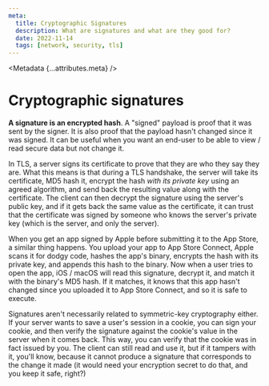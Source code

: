 ```yaml
---
meta:
  title: Cryptographic Signatures
  description: What are signatures and what are they good for?
  date: 2022-11-14
  tags: [network, security, tls]
---
```



<Metadata {...attributes.meta} />

# Cryptographic signatures

**A signature is an encrypted hash**. A "signed" payload is proof that it was sent
by the signer. It is also proof that the payload hasn't changed since it was signed.
It can be useful when you want an end-user to be able to view / read secure data
but not change it.

In TLS, a server signs its certificate to prove that they are who they say they
are. What this means is that during a TLS handshake, the server will take its
certificate, MD5 hash it, encrypt the hash _with its private key_ using an agreed
algorithm, and send back the resulting value along with the certificate. The client
can then decrypt the signature using the server's public key, and if it gets back
the same value as the certificate, it can trust that the certificate was signed
by someone who knows the server's private key (which is the server, and only the
server).

When you get an app signed by Apple before submitting it to the App Store, a similar
thing happens. You upload your app to App Store Connect, Apple scans it for dodgy
code, hashes the app's binary, encrypts the hash with its private key, and appends
this hash to the binary. Now when a user tries to open the app, iOS / macOS will read
this signature, decrypt it, and match it with the binary's MD5 hash. If it matches,
it knows that this app hasn't changed since you uploaded it to App Store Connect,
and so it is safe to execute.

Signatures aren't necessarily related to symmetric-key cryptography either. If your
server wants to save a user's session in a cookie, you can sign your cookie, and then
verify the signature against the cookie's value in the server when it comes back.
This way, you can verify that the cookie was in fact issued by you. The client can
still read and use it, but if it tampers with it, you'll know, because it cannot
produce a signature that corresponds to the change it made (it would need your
encryption secret to do that, and you keep it safe, right?)
